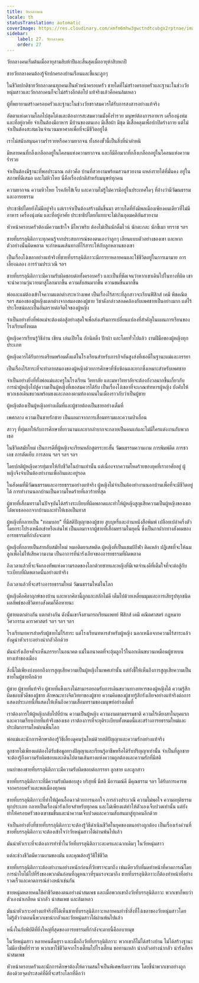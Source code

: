 ```yaml
---
title: วัยกลางคน
locale: th
statusTranslation: automatic
coverImage: https://res.cloudinary.com/xmfm6mhw3gwctndtcubgx2rptnae/image/upload/v1740337243/small_cover_educacion_fundamental_a051170f1c.webp
sidebar:
    label: 27. วัยกลางคน
    order: 27
---
```

วัยกลางคนเริ่มต้นเมื่ออายุสามสิบห้าปีและสิ้นสุดเมื่ออายุห้าสิบหกปี

ชายวัยกลางคนต้องรู้จักปกครองบ้านเรือนและชี้แนะลูกๆ

ในชีวิตปกติชายวัยกลางคนทุกคนเป็นหัวหน้าครอบครัว ชายใดที่ไม่สร้างครอบครัวและฐานะในช่วงวัยหนุ่มสาวและวัยกลางคนก็จะไม่สร้างอีกต่อไป แท้จริงแล้วคือคนล้มเหลว

ผู้ที่พยายามสร้างครอบครัวและฐานะในช่วงวัยชราสมควรได้รับการสงสารอย่างแท้จริง

อัตตาแห่งความโลภไปสุดโต่งและต้องการสะสมความมั่งคั่งร่ำรวย มนุษย์ต้องการอาหาร เครื่องนุ่งห่ม และที่อยู่อาศัย จำเป็นต้องมีอาหาร มีบ้านของตนเอง มีเสื้อผ้า มีชุด มีเสื้อคลุมเพื่อปกปิดร่างกาย แต่ไม่จำเป็นต้องสะสมเงินจำนวนมหาศาลเพื่อที่จะมีชีวิตอยู่ได้

เราไม่สนับสนุนความร่ำรวยหรือความยากจน ทั้งสองขั้วนี้เป็นสิ่งที่น่าตำหนิ

มีหลายคนที่กลิ้งเกลือกอยู่ในโคลนแห่งความยากจน และก็มีอีกมากที่กลิ้งเกลือกอยู่ในโคลนแห่งความร่ำรวย

จำเป็นต้องมีฐานะที่พอประมาณ กล่าวคือ บ้านที่สวยงามพร้อมสวนสวยงาม แหล่งรายได้ที่มั่นคง อยู่ในสภาพที่ดีเสมอ และไม่หิวโหย นี่คือเรื่องปกติสำหรับมนุษย์ทุกคน

ความยากจน ความหิวโหย โรคภัยไข้เจ็บ และความไม่รู้ไม่ควรมีอยู่ในประเทศใดๆ ที่อ้างว่ามีวัฒนธรรมและอารยธรรม

ประชาธิปไตยยังไม่มีอยู่จริง แต่เราจำเป็นต้องสร้างมันขึ้นมา ตราบใดที่ยังมีพลเมืองเพียงคนเดียวที่ไม่มีอาหาร เครื่องนุ่งห่ม และที่อยู่อาศัย ประชาธิปไตยก็แทบจะไม่เกินอุดมคติอันสวยงาม

หัวหน้าครอบครัวต้องมีความเข้าใจ มีไหวพริบ ต้องไม่เป็นนักดื่มไวน์ นักตะกละ นักขี้เมา ทรราช ฯลฯ

ชายที่บรรลุนิติภาวะทุกคนรู้จากประสบการณ์ของตนเองว่าลูกๆ เลียนแบบตัวอย่างของเขา และหากตัวอย่างนั้นผิดพลาด จะกำหนดเส้นทางที่ไร้สาระให้กับลูกหลานของเขา

เป็นเรื่องโง่เขลาอย่างแท้จริงที่ชายที่บรรลุนิติภาวะมีภรรยาหลายคนและใช้ชีวิตอยู่ในการเมามาย การเลี้ยงฉลอง การร่วมประเวณี ฯลฯ

ชายที่บรรลุนิติภาวะมีความรับผิดชอบต่อทั้งครอบครัว และเป็นที่ชัดเจนว่าหากเขาเดินไปในทางที่ผิด เขาจะนำความวุ่นวายมาสู่โลกมากขึ้น ความสับสนมากขึ้น ความขมขื่นมากขึ้น

พ่อและแม่ต้องเข้าใจความแตกต่างระหว่างเพศ เป็นเรื่องไร้สาระที่ลูกสาวจะเรียนฟิสิกส์ เคมี พีชคณิต ฯลฯ สมองของผู้หญิงแตกต่างจากสมองของผู้ชาย วิชาดังกล่าวสอดคล้องกับเพศชายเป็นอย่างมาก แต่ไร้ประโยชน์และเป็นอันตรายต่อจิตใจของผู้หญิง

จำเป็นอย่างยิ่งที่พ่อแม่จะต้องต่อสู้อย่างสุดใจเพื่อส่งเสริมการเปลี่ยนแปลงที่สำคัญในแผนการเรียนของโรงเรียนทั้งหมด

ผู้หญิงควรเรียนรู้วิธีอ่าน เขียน เล่นเปียโน ถักนิตติ้ง ปักผ้า และโดยทั่วไปแล้ว งานฝีมือของผู้หญิงทุกประเภท

ผู้หญิงควรได้รับการเตรียมพร้อมตั้งแต่ในโรงเรียนสำหรับภารกิจอันสูงส่งที่เธอมีในฐานะแม่และภรรยา

เป็นเรื่องไร้สาระที่จะทำลายสมองของผู้หญิงด้วยการศึกษาที่ซับซ้อนและยากซึ่งเหมาะสำหรับเพศชาย

จำเป็นอย่างยิ่งที่ทั้งพ่อแม่และครูในโรงเรียน วิทยาลัย และมหาวิทยาลัยจะต้องกังวลมากขึ้นเกี่ยวกับการนำผู้หญิงไปสู่ความเป็นผู้หญิงที่เธอสมควรได้รับ เป็นเรื่องโง่เขลาที่จะเกณฑ์ทหารผู้หญิง บังคับให้พวกเธอเดินขบวนพร้อมธงและกลองตามท้องถนนในเมืองราวกับว่าเป็นผู้ชาย

ผู้หญิงต้องเป็นผู้หญิงอย่างเต็มที่และผู้ชายต้องเป็นชายอย่างเต็มที่

เพศกลาง ความเป็นชายรักชาย เป็นผลมาจากการเสื่อมทรามและความป่าเถื่อน

สาวๆ ที่ทุ่มเทให้กับการศึกษาที่ยาวนานและยากลำบากจะกลายเป็นคนแก่และไม่มีใครแต่งงานกับพวกเธอ

ในชีวิตสมัยใหม่ เป็นการดีที่ผู้หญิงจะเรียนหลักสูตรระยะสั้น วัฒนธรรมความงาม การพิมพ์ดีด การชวเลข การตัดเย็บ การสอน ฯลฯ ฯลฯ ฯลฯ

โดยปกติผู้หญิงควรทุ่มเทให้กับชีวิตในบ้านเท่านั้น แต่เนื่องจากความโหดร้ายของยุคที่เราอาศัยอยู่ ผู้หญิงจึงจำเป็นต้องทำงานเพื่อกินและอยู่รอด

ในสังคมที่มีวัฒนธรรมและอารยธรรมอย่างแท้จริง ผู้หญิงไม่จำเป็นต้องทำงานนอกบ้านเพื่อที่จะมีชีวิตอยู่ได้ การทำงานนอกบ้านเป็นความโหดร้ายที่เลวร้ายที่สุด

ผู้ชายที่เสื่อมทรามในปัจจุบันได้สร้างระเบียบที่ผิดพลาดและทำให้ผู้หญิงสูญเสียความเป็นผู้หญิงของเธอ ได้พาเธอออกจากบ้านและทำให้เธอเป็นทาส

ผู้หญิงที่กลายเป็น "ทอมบอย" ที่มีสติปัญญาของผู้ชาย สูบบุหรี่และอ่านหนังสือพิมพ์ เปลือยเปล่าครึ่งตัวโดยกระโปรงเหนือเข่าหรือเล่นไพ่ เป็นผลมาจากผู้ชายที่เสื่อมทรามในยุคนี้ ซึ่งเป็นกาฝากทางสังคมของอารยธรรมที่กำลังจะตาย

ผู้หญิงที่กลายเป็นสายลับสมัยใหม่ หมอติดยาเสพติด ผู้หญิงที่เป็นแชมป์กีฬา ติดเหล้า ปฏิเสธที่จะให้นมลูกเพื่อไม่ให้เสียความงาม เป็นอาการที่น่ารังเกียจของอารยธรรมที่ผิดพลาด

ถึงเวลาแล้วที่จะจัดกองทัพแห่งความรอดของโลกด้วยชายและหญิงที่มีเจตจำนงดีที่เต็มใจที่จะต่อสู้กับระเบียบที่ผิดพลาดนั้นอย่างแท้จริง

ถึงเวลาแล้วที่จะสร้างอารยธรรมใหม่ วัฒนธรรมใหม่ในโลก

ผู้หญิงคือศิลาฤกษ์ของบ้าน และหากศิลานี้ถูกแกะสลักไม่ดี เต็มไปด้วยเหลี่ยมมุมและการเสียรูปทุกชนิด ผลลัพธ์ของชีวิตทางสังคมก็คือหายนะ

ผู้ชายแตกต่างกัน แตกต่างกัน ดังนั้นเขาจึงสามารถเรียนแพทย์ ฟิสิกส์ เคมี คณิตศาสตร์ กฎหมาย วิศวกรรม ดาราศาสตร์ ฯลฯ ฯลฯ ฯลฯ

โรงเรียนทหารสำหรับผู้ชายไม่ไร้สาระ แต่โรงเรียนทหารสำหรับผู้หญิง นอกเหนือจากความไร้สาระแล้ว ยังดูน่าหัวเราะอย่างน่ากลัวอีกด้วย

มันน่ารังเกียจที่จะเห็นภรรยาในอนาคต แม่ในอนาคตที่จะอุ้มลูกไว้ในอกเดินขบวนเหมือนผู้ชายบนทางเท้าของเมือง

สิ่งนี้ไม่เพียงบ่งบอกถึงการสูญเสียความเป็นผู้หญิงในเพศเท่านั้น แต่ยังชี้ให้เห็นถึงการสูญเสียความเป็นชายในผู้ชายอีกด้วย

ผู้ชาย ผู้ชายที่แท้จริง ผู้ชายที่แข็งแรงไม่สามารถยอมรับการเดินขบวนทางทหารของผู้หญิงได้ ความรู้สึกผิดชอบชั่วดีของผู้ชาย ลักษณะทางจิตวิทยาของผู้ชาย ความคิดของผู้ชายรู้สึกรังเกียจอย่างแท้จริงต่อการแสดงประเภทนี้ที่แสดงให้เห็นถึงความเสื่อมทรามของมนุษย์อย่างเต็มที่

เราต้องการให้ผู้หญิงกลับไปที่บ้าน ความเป็นผู้หญิง ความงามตามธรรมชาติ ความไร้เดียงสาในยุคแรก และความเรียบง่ายที่แท้จริงของเธอ เราต้องการที่จะยุติระเบียบทั้งหมดนี้และสร้างอารยธรรมใหม่และประติมากรรมใหม่บนพื้นโลก

พ่อแม่และนักการศึกษาต้องรู้วิธีเลี้ยงดูคนรุ่นใหม่ด้วยสติปัญญาและความรักอย่างแท้จริง

ลูกชายไม่เพียงแต่ต้องได้รับข้อมูลทางปัญญาและเรียนรู้อาชีพหรือได้รับปริญญาเท่านั้น จำเป็นที่ลูกชายจะต้องรู้ถึงความรับผิดชอบและเดินไปตามเส้นทางแห่งความถูกต้องและความรักที่มีสติ

บนบ่าของชายที่บรรลุนิติภาวะมีความรับผิดชอบต่อภรรยา ลูกชาย และลูกสาว

ชายที่บรรลุนิติภาวะที่มีความรับผิดชอบสูง บริสุทธิ์ มีสติ มีอารมณ์ดี มีคุณธรรม ฯลฯ ได้รับการเคารพจากครอบครัวและพลเมืองทุกคน

ชายที่บรรลุนิติภาวะที่ทำให้ผู้คนอื้อฉาวด้วยการนอกใจ การล่วงประเวณี ความไม่พอใจ ความอยุติธรรมทุกประเภท กลายเป็นเรื่องน่ารังเกียจสำหรับทุกคน และไม่เพียงแต่ทำให้ตัวเองเจ็บปวดเท่านั้น แต่ยังทำให้ครอบครัวของเขาขมขื่นและนำความเจ็บปวดและความสับสนมาสู่ทุกคนอีกด้วย

จำเป็นอย่างยิ่งที่ชายที่บรรลุนิติภาวะจะต้องรู้วิธีดำเนินชีวิตในยุคของตนอย่างถูกต้อง เป็นเรื่องเร่งด่วนที่ชายที่บรรลุนิติภาวะจะต้องเข้าใจว่าวัยหนุ่มสาวได้ผ่านพ้นไปแล้ว

มันน่าหัวเราะที่จะต้องการทำซ้ำในวัยที่บรรลุนิติภาวะละครและฉากเดิมๆ ในวัยหนุ่มสาว

แต่ละช่วงชีวิตมีความงามของมัน และคุณต้องรู้วิธีใช้ชีวิต

ชายที่บรรลุนิติภาวะต้องทำงานอย่างหนักก่อนที่วัยชราจะมาถึง เช่นเดียวกับที่มดทำหน้าที่คาดการณ์โดยการนำใบไม้ไปที่รังของพวกมันก่อนที่ฤดูหนาวที่รุนแรงจะมาถึง ชายที่บรรลุนิติภาวะก็ต้องทำหน้าที่อย่างรวดเร็วและคาดการณ์ล่วงหน้าเช่นกัน

ชายหนุ่มหลายคนใช้ค่าชีวิตของตนอย่างน่าสมเพช และเมื่อพวกเขาถึงวัยที่บรรลุนิติภาวะ พวกเขาก็พบว่าตัวเองน่าเกลียด น่ากลัว น่าสมเพช และล้มเหลว

มันน่าหัวเราะอย่างแท้จริงที่ได้เห็นชายที่บรรลุนิติภาวะหลายคนทำซ้ำสิ่งที่โง่เขลาของวัยหนุ่มสาวโดยไม่รู้ตัวว่าตอนนี้พวกเขาน่ากลัวและวัยหนุ่มสาวได้ผ่านพ้นไปแล้ว

หนึ่งในภัยพิบัติที่ยิ่งใหญ่ที่สุดของอารยธรรมที่กำลังจะตายนี้คืออบายมุข

ในวัยหนุ่มสาว หลายคนดื่มสุรา และเมื่อถึงวัยที่บรรลุนิติภาวะ พวกเขาก็ไม่ได้สร้างบ้าน ไม่ได้สร้างฐานะ ไม่มีอาชีพที่ร่ำรวย พวกเขาใช้ชีวิตจากโรงเตี๊ยมไปโรงเตี๊ยม ขอทานเหล้า น่ากลัวอย่างน่ากลัว น่ารังเกียจ น่าสมเพช

หัวหน้าครอบครัวและนักการศึกษาต้องให้ความสนใจเป็นพิเศษกับเยาวชน โดยชี้นำพวกเขาอย่างถูกต้องด้วยจุดประสงค์ที่ดีที่จะสร้างโลกที่ดีกว่า
